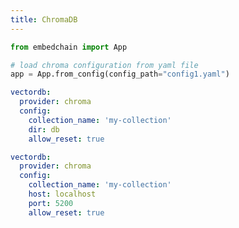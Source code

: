 ```yaml
---
title: ChromaDB
---
```


<CodeGroup>

```python main.py
from embedchain import App

# load chroma configuration from yaml file
app = App.from_config(config_path="config1.yaml")
```

```yaml config1.yaml
vectordb:
  provider: chroma
  config:
    collection_name: 'my-collection'
    dir: db
    allow_reset: true
```

```yaml config2.yaml
vectordb:
  provider: chroma
  config:
    collection_name: 'my-collection'
    host: localhost
    port: 5200
    allow_reset: true
```

</CodeGroup>

<Snippet file="missing-vector-db-tip.mdx" />
